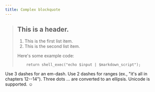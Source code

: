 ```yaml
---
title: Complex blockquote
---
```


> ## This is a header.
>
> 1.  This is the first list item.
> 2.  This is the second list item.
>
> Here's some example code:
>```
>     return shell_exec("echo $input | $markdown_script");
>```

Use 3 dashes for an em-dash. Use 2 dashes for ranges (ex., "it's all
in chapters 12--14"). Three dots ... are converted to an ellipsis.
Unicode is supported. ☺
